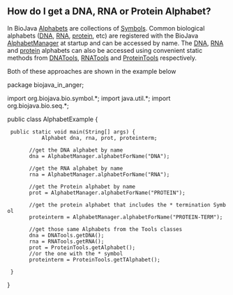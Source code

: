 == How do I get a DNA, RNA or Protein Alphabet? ==

In BioJava [http://www.biojava.org/docs/api1.8/org/biojava/bio/symbol/Alphabet.html Alphabets] are collections of [http://www.biojava.org/docs/api1.8/org/biojava/bio/symbol/Symbol.html Symbols]. Common biological alphabets ([[wp:DNA|DNA]], [[wp:RNA|RNA]], [[wp:protein|protein]], etc) are registered with the BioJava [http://www.biojava.org/docs/api1.8/org/biojava/bio/symbol/AlphabetManager.html AlphabetManager] at startup and can be accessed by name. The [[wp:DNA|DNA]], [[wp:RNA|RNA]] and [[wp:protein|protein]] alphabets can also be accessed using convenient static methods from [http://www.biojava.org/docs/api1.8/org/biojava/bio/seq/DNATools.html DNATools], [http://www.biojava.org/docs/api1.8/org/biojava/bio/seq/RNATools.html RNATools] and [http://www.biojava.org/docs/api1.8/org/biojava/bio/seq/ProteinTools.html ProteinTools] respectively.

Both of these approaches are shown in the example below

<java>
package biojava_in_anger;

import org.biojava.bio.symbol.*;
import java.util.*;
import org.biojava.bio.seq.*;

public class AlphabetExample {
  public static void main(String[] args) {
    	    Alphabet dna, rna, prot, proteinterm;
	 
	    //get the DNA alphabet by name
	    dna = AlphabetManager.alphabetForName("DNA");
	 
	    //get the RNA alphabet by name
	    rna = AlphabetManager.alphabetForName("RNA");
	 
	    //get the Protein alphabet by name
	    prot = AlphabetManager.alphabetForName("PROTEIN");

	    //get the protein alphabet that includes the * termination Symbol
	    proteinterm = AlphabetManager.alphabetForName("PROTEIN-TERM");
	 
	    //get those same Alphabets from the Tools classes
	    dna = DNATools.getDNA();
	    rna = RNATools.getRNA();
	    prot = ProteinTools.getAlphabet();
	    //or the one with the * symbol
	    proteinterm = ProteinTools.getTAlphabet();

  }
}
</java>
